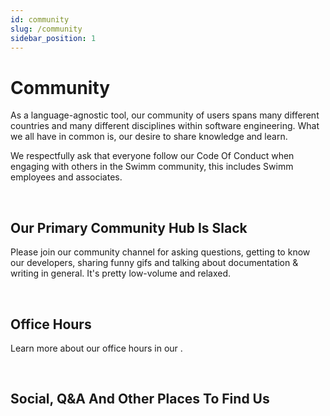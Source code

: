 ```yaml
---
id: community
slug: /community
sidebar_position: 1
---
```


# Community

As a language-agnostic tool, our community of users spans many different 
countries and many different disciplines within software engineering. 
What we all have in common is, our desire to share knowledge and learn.

We respectfully ask that everyone follow our Code Of Conduct when
engaging with others in the Swimm community, this includes Swimm employees
and associates. 

<SwimmLink target="conduct" text="Understand Swimm's Code Of Conduct &raquo;" big />
<p>&nbsp;</p>


## Our Primary Community Hub Is Slack

Please join our community channel for asking questions, getting to know our developers, 
sharing funny gifs and talking about documentation & writing in general. It's pretty 
low-volume and relaxed.

<SwimmLink target="slack" text="Join Our Slack Channel &raquo;" big />
<p>&nbsp;</p>

## Office Hours

Learn more about our office hours in our <SwimmLink target="slack" />.


<p>&nbsp;</p>

## Social, Q&A And Other Places To Find Us

<ListSocialAccounts />